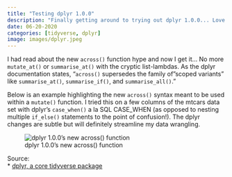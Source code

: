 ```yaml
---
title: "Testing dplyr 1.0.0"
description: "Finally getting around to trying out dplyr 1.0.0... Love it!"
date: 06-20-2020
categories: [tidyverse, dplyr]
image: images/dplyr.jpeg
---
```


I had read about the new `across()` function hype and now I get it... No more `mutate_at()` or `summarise_at()` with the cryptic list-lambdas. As the dplyr documentation states, "`across()` supersedes the family of "scoped variants" like `summarise_at()`, `summarise_if()`, and `summarise_all()`."

Below is an example highlighting the new `across()` syntax meant to be used within a `mutate()` function. I tried this on a few columns of the mtcars data set with dplyr's `case_when()` a la SQL CASE_WHEN (as opposed to nesting multiple `if_else()` statements to the point of confusion!). The dplyr changes are subtle but will definitely streamline my data wrangling.

![dplyr 1.0.0's new across() function](./images/dplyr_1.png)

Source:<br>
* [dplyr, a core tidyverse package](https://dplyr.tidyverse.org/)